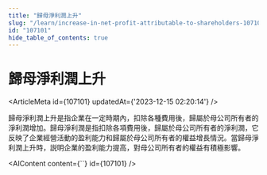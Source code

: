 ```yaml
---
title: "歸母淨利潤上升"
slug: "/learn/increase-in-net-profit-attributable-to-shareholders-107101"
id: "107101"
hide_table_of_contents: true
---
```



# 歸母淨利潤上升

<ArticleMeta id={107101} updatedAt={'2023-12-15 02:20:14'} />
<div className='border-solid border-b border-t-0 my-4 border-[var(--ifm-color-gray-300)]' />

歸母淨利潤上升是指企業在一定時期內，扣除各種費用後，歸屬於母公司所有者的淨利潤增加。歸母淨利潤是指扣除各項費用後，歸屬於母公司所有者的淨利潤，它反映了企業經營活動的盈利能力和歸屬於母公司所有者的權益增長情況。當歸母淨利潤上升時，説明企業的盈利能力提高，對母公司所有者的權益有積極影響。

<AIContent content={``} id={107101} />
